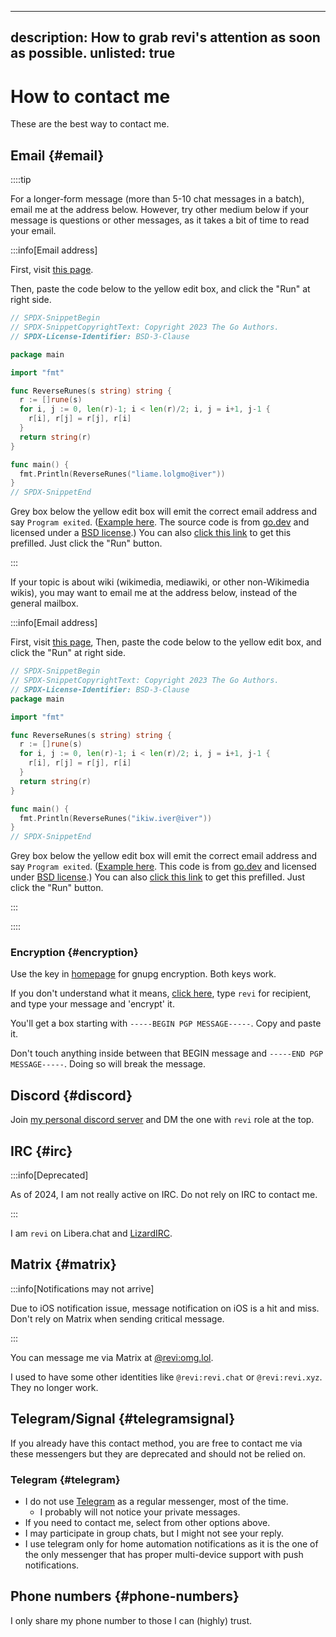 <!--
SPDX-FileCopyrightText: (C) 2022 Hong Yongmin (https://revi.xyz/) <yewon@revi.email>

SPDX-License-Identifier: LicenseRef-CC-BY-ND-2.0-KR
-->

---
description: How to grab revi's attention as soon as possible.
unlisted: true
---


# How to contact me

These are the best way to contact me.

## Email {#email}

::::tip

<Tabs lazy>
<TabItem value="general" label="general" default>

For a longer-form message (more than 5-10 chat messages in a batch),
email me at the address below. However, try other medium below if your message
is questions or other messages, as it takes a bit of time to read your email.

:::info[Email address]

First, visit [this page](https://go.dev/play).

Then, paste the code below to the yellow edit box,
and click the "Run" at right side.

```go title="main.go"
// SPDX-SnippetBegin
// SPDX-SnippetCopyrightText: Copyright 2023 The Go Authors.
// SPDX-License-Identifier: BSD-3-Clause

package main

import "fmt"

func ReverseRunes(s string) string {
  r := []rune(s)
  for i, j := 0, len(r)-1; i < len(r)/2; i, j = i+1, j-1 {
    r[i], r[j] = r[j], r[i]
  }
  return string(r)
}

func main() {
  fmt.Println(ReverseRunes("liame.lolgmo@iver"))
}
// SPDX-SnippetEnd
```

Grey box below the yellow edit box will emit the correct email address and say
`Program exited`. ([Example here](https://revi.xyz/img/emailexample.png). The source code is from [go.dev](https://go.googlesource.com/example/+/refs/heads/master/hello/reverse/reverse.go)
and licensed under a [BSD license](https://go.dev/LICENSE).)
You can also [click this link](https://go.dev/play/p/BHzsdvrB2rH) to get this prefilled.
Just click the "Run" button.

:::

</TabItem>
<TabItem value="wiki" label="wiki">

If your topic is about wiki (wikimedia, mediawiki, or other non-Wikimedia wikis),
you may want to email me at the address below, instead of the general mailbox.

:::info[Email address]

First, visit [this page](https://go.dev/play),
Then, paste the code below to the yellow edit box,
and click the "Run" at right side.

```go title="main.go"
// SPDX-SnippetBegin
// SPDX-SnippetCopyrightText: Copyright 2023 The Go Authors.
// SPDX-License-Identifier: BSD-3-Clause
package main

import "fmt"

func ReverseRunes(s string) string {
  r := []rune(s)
  for i, j := 0, len(r)-1; i < len(r)/2; i, j = i+1, j-1 {
    r[i], r[j] = r[j], r[i]
  }
  return string(r)
}

func main() {
  fmt.Println(ReverseRunes("ikiw.iver@iver"))
}
// SPDX-SnippetEnd
```

Grey box below the yellow edit box will emit the correct email address and say
`Program exited`. ([Example here](https://revi.xyz/img/emailexample.png). This code is from [go.dev](https://go.googlesource.com/example/+/refs/heads/master/hello/reverse/reverse.go)
and licensed under [BSD license](https://go.dev/LICENSE).)
You can also [click this link](https://go.dev/play/p/ABQFo9u7BbT) to get this prefilled.
Just click the "Run" button.

:::

</TabItem>
</Tabs>

::::

### Encryption {#encryption}

Use the key in [homepage](./) for gnupg encryption. Both keys work.

If you don't understand what it means, [click here](https://keybase.io/encrypt),
type `revi` for recipient, and type your message and 'encrypt' it.

You'll get a box starting with `-----BEGIN PGP MESSAGE-----`. Copy and paste it.

Don't touch anything inside between that BEGIN message and
`-----END PGP MESSAGE-----`. Doing so will break the message.

## Discord {#discord}

Join [my personal discord server](https://revi.xyz/discord) and DM the one
with `revi` role at the top.

## IRC {#irc}

:::info[Deprecated]

As of 2024, I am not really active on IRC. Do not rely on IRC to contact me.

:::

I am `revi` on Libera.chat and [LizardIRC](https://lizardirc.org).

## Matrix {#matrix}

:::info[Notifications may not arrive]

Due to iOS notification issue, message notification on iOS is a hit and miss.
Don't rely on Matrix when sending critical message.

:::

You can message me via Matrix at [@revi:omg.lol](https://matrix.to/#/@revi:omg.lol).

I used to have some other identities like `@revi:revi.chat` or `@revi:revi.xyz`.
They no longer work.

## Telegram/Signal {#telegramsignal}

If you already have this contact method, you are free to contact me via these
messengers but they are deprecated and should not be relied on.

### Telegram {#telegram}

- I do not use [Telegram](https://telegram.org) as a regular messenger,
  most of the time.
  - I probably will not notice your private messages.
- If you need to contact me, select from other options above.
- I may participate in group chats, but I might not see your reply.
- I use telegram only for home automation notifications as it is the one of the
  only messenger that has proper multi-device support with push notifications.

## Phone numbers {#phone-numbers}

I only share my phone number to those I can (highly) trust.
